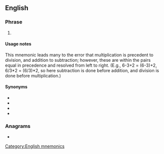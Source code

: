 ==English==

===Phrase===
{{en-phrase}}

# {{lb|en|mnemonic}} {{n-g|An [[acronym]] used by [[mathematics]] students to remember the [[order of operations]]: [[parentheses]], then [[exponent]]s, then [[multiplication]] and [[division]], then [[addition]] and [[subtraction]]}}

====Usage notes====
This mnemonic leads many to the error that multiplication is precedent to division, and addition to subtraction; however, these are within the pairs equal in precedence and resolved from left to right. (E.g., 6-3+2 = (6-3)+2, 6/3*2 = (6/3)*2, so here subtraction is done before addition, and division is done before multiplication.)

====Synonyms====
* {{l|en|please excuse my dear Aunt Sally}}
* {{l|en|BODMAS}}
* {{l|en|BOMDAS}}
* {{l|en|BEDMAS}}

===Anagrams===
* {{anagrams|en|a=ademps|AMEPDs|PEDMAS|demaps|despam|medspa}}

[[Category:English mnemonics]]